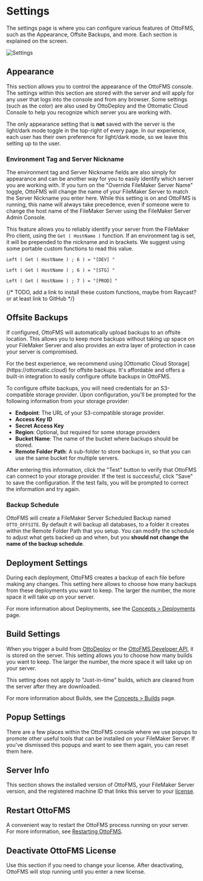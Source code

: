 
# Settings

The settings page is where you can configure various features of OttoFMS, such as the Appearance, Offsite Backups, and more. Each section is explained on the screen.

![Settings](/img/ottofms/console/settings-page.png)

## Appearance

This section allows you to control the appearance of the OttoFMS console. The settings within this section are stored with the server and will apply for any user that logs into the console and from any browser. Some settings (such as the color) are also used by OttoDeploy and the Ottomatic Cloud Console to help you recognize which server you are working with.

The only appearance setting that is **not** saved with the server is the light/dark mode toggle in the top-right of every page. In our experience, each user has their own preference for light/dark mode, so we leave this setting up to the user.

### Environment Tag and Server Nickname

The environment tag and Server Nickname fields are also simply for appearance and can be another way for you to easily identify which server you are working with. If you turn on the "Override FileMaker Server Name" toggle, OttoFMS will change the name of your FileMaker Server to match the Server Nickname you enter here. While this setting is on and OttoFMS is running, this name will always take precedence, even if someone were to change the host name of the FileMaker Server using the FileMaker Server Admin Console.

This feature allows you to reliably identify your server from the FileMaker Pro client, using the `Get ( HostName )` function. If an environment tag is set, it will be prepended to the nickname and in brackets. We suggest using some portable custom functions to read this value.

```text filename="isDevServer" copy
Left ( Get ( HostName ) ; 6 ) = "[DEV] "
```

```text filename="isStagingServer" copy
Left ( Get ( HostName ) ; 6 ) = "[STG] "
```

```text filename="isProductionServer" copy
Left ( Get ( HostName ) ; 7 ) = "[PROD] "
```

<RaycastSnippet
  title="Environment Tag Custom Functions"
  snippetType="custom-function"
  deeplink="raycast://extensions/eluce2/filemaker-snippets/view-snippets?context=%7B%22type%22%3A%22import%22%2C%22action%22%3A%22copy%22%2C%22snippet%22%3A%7B%22id%22%3A%22d82e3b58-b9ab-441f-919b-d4361ad39e3d%22%2C%22name%22%3A%22Otto%20Environment%20Tag%20CFs%22%2C%22type%22%3A%22customFunction%22%2C%22snippet%22%3A%22%3Cfmxmlsnippet%20type%3D%5C%22FMObjectList%5C%22%3E%3CCustomFunction%20id%3D%5C%224%5C%22%20functionArity%3D%5C%220%5C%22%20visible%3D%5C%22True%5C%22%20parameters%3D%5C%22%5C%22%20name%3D%5C%22isDevServer%5C%22%3E%3CCalculation%3E%3C!%5BCDATA%5BLeft%20(%20Get%20(%20HostName%20)%20%3B%206%20)%20%3D%20%5C%22%5BDEV%5D%20%5C%22%5D%5D%3E%3C%2FCalculation%3E%3C%2FCustomFunction%3E%3CCustomFunction%20id%3D%5C%225%5C%22%20functionArity%3D%5C%220%5C%22%20visible%3D%5C%22True%5C%22%20parameters%3D%5C%22%5C%22%20name%3D%5C%22isStagingServer%5C%22%3E%3CCalculation%3E%3C!%5BCDATA%5BLeft%20(%20Get%20(%20HostName%20)%20%3B%206%20)%20%3D%20%5C%22%5BSTG%5D%20%5C%22%5D%5D%3E%3C%2FCalculation%3E%3C%2FCustomFunction%3E%3CCustomFunction%20id%3D%5C%226%5C%22%20functionArity%3D%5C%220%5C%22%20visible%3D%5C%22True%5C%22%20parameters%3D%5C%22%5C%22%20name%3D%5C%22isProdServer%5C%22%3E%3CCalculation%3E%3C!%5BCDATA%5BLeft%20(%20Get%20(%20HostName%20)%20%3B%207%20)%20%3D%20%5C%22%5BPROD%5D%20%5C%22%5D%5D%3E%3C%2FCalculation%3E%3C%2FCustomFunction%3E%3C%2Ffmxmlsnippet%3E%22%2C%22tags%22%3A%5B%22%22%5D%2C%22description%22%3A%22Custom%20Functions%20to%20check%20the%20environment%20tag%20according%20to%20OttoFMS%22%2C%22locId%22%3A%22bf7b68e6-2795-45f0-bdda-da148a1db3ec%22%2C%22customXML%22%3Afalse%2C%22dynamicFields%22%3A%5B%5D%2C%22path%22%3A%22%2FUsers%2Fericluce%2FDocuments%2FCode%2Fwork%2Fclaris-snippets%2Fsnippets%2Fd82e3b58-b9ab-441f-919b-d4361ad39e3d.json%22%7D%2C%22showForm%22%3Afalse%2C%22values%22%3A%7B%7D%7D"
/>

{/* TODO, add a link to install these custom functions, maybe from Raycast? or at least link to GitHub */}

## Offsite Backups

If configured, OttoFMS will automatically upload backups to an offsite location. This allows you to keep more backups without taking up space on your FileMaker Server and also provides an extra layer of protection in case your server is compromised.

<Callout type="info">
  For the best experience, we recommend using [Ottomatic Cloud
  Storage](https://ottomatic.cloud) for offsite backups. It's affordable and
  offers a built-in integration to easily configure offsite backups in OttoFMS.
</Callout>

To configure offsite backups, you will need credentials for an S3-compatible storage provider. Upon configuration, you'll be prompted for the following information from your storage provider:

- **Endpoint**: The URL of your S3-compatible storage provider.
- **Access Key ID**
- **Secret Access Key**
- **Region**: Optional, but required for some storage providers
- **Bucket Name**: The name of the bucket where backups should be stored.
- **Remote Folder Path**: A sub-folder to store backups in, so that you can use the same bucket for multiple servers.

After entering this information, click the "Test" button to verify that OttoFMS can connect to your storage provider. If the test is successful, click "Save" to save the configuration. If the test fails, you will be prompted to correct the information and try again.

### Backup Schedule

OttoFMS will create a FileMaker Server Scheduled Backup named `OTTO_OFFSITE`. By default it will backup all databases, to a folder it creates within the Remote Folder Path that you setup. You can modify the schedule to adjust what gets backed up and when, but you **should not change the name of the backup schedule**.

## Deployment Settings

During each deployment, OttoFMS creates a backup of each file before making any changes. This setting here allows to choose how many backups from these deployments you want to keep. The larger the number, the more space it will take up on your server.

For more information about Deployments, see the [Concepts > Deployments](/concepts/deployments) page.

## Build Settings

When you trigger a build from [OttoDeploy](/ottodeploy-features/builds) or the [OttoFMS Developer API](/apidoc#tag/Build/operation/PostOttoApiBuild), it is stored on the server. This setting allows you to choose how many builds you want to keep. The larger the number, the more space it will take up on your server.

This setting does not apply to "Just-in-time" builds, which are cleared from the server after they are downloaded.

For more information about Builds, see the [Concepts > Builds](/concepts/builds) page.

## Popup Settings

There are a few places within the OttoFMS console where we use popups to promote other useful tools that can be installed on your FileMaker Server. If you've dismissed this popups and want to see them again, you can reset them here.

## Server Info

This section shows the installed version of OttoFMS, your FileMaker Server version, and the registered machine ID that links this server to your [license](/license).

## Restart OttoFMS

A convenient way to restart the OttoFMS process running on your server. For more information, see [Restarting OttoFMS](/managing-ottofms/starting-stopping).

## Deactivate OttoFMS License

Use this section if you need to change your license. After deactivating, OttoFMS will stop running until you enter a new license.
